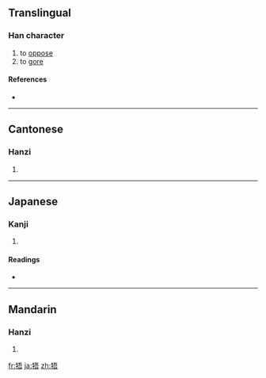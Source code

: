 ==Translingual==

===Han character===
{{Han char|rn=93|rad=牛|as=07|sn=11|four=2156<sub>1</sub>|canj=竹手一一口 (HQMMR)}}

# to [[oppose]]
# to [[gore]]

====References====
* {{Han ref|kx=0701.070|dkj=20028|dj=1114.140|hdz=31810.090|uh=727E|ud=29310|bh=D65C|bd=54876}}

----

==Cantonese==

===Hanzi===
{{yue-hanzi|jyut=|y=ng5}}

# {{defn|Cantonese|sort=牛07}}

----

==Japanese==

===Kanji===
{{ja-kanji|grade=|rs=牛07}}

# {{defn|Japanese|sort=牛07}}

====Readings====
* {{ja-readings|on=[[ご]] (go)|kun=[[さからう]] (sakarau)}}

----

==Mandarin==

===Hanzi===
{{cmn-hanzi|pin=[[wú]] ([[wu2]]), [[wǔ]] ([[wu3]])|wg=wu<sup>2</sup>, wu<sup>3</sup>}}

# {{defn|Mandarin|sort=牛07}}

[[fr:牾]]
[[ja:牾]]
[[zh:牾]]